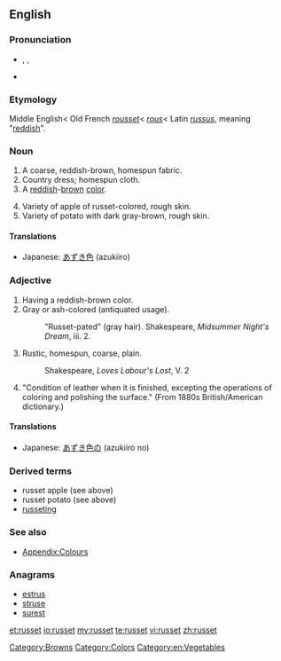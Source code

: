 ==English==

===Pronunciation===
* {{enPR|rŭs'ət}}, {{IPA|/ˈrʌsət/}}, {{SAMPA|/"rVs@t/}}
* {{rhymes|ʌsɪt}}

===Etymology===
Middle English< Old French ''[[rousset]]''< ''[[rous]]''< Latin ''[[russus]]'', meaning "[[red]]dish".

===Noun===
{{en-noun|s|-}}

# A coarse, reddish-brown, homespun fabric.
# Country dress; homespun cloth.
# A [[red]]dish-[[brown]] [[color]].
#: {{color panel|80461B}}
# Variety of apple of russet-colored, rough skin.
# Variety of potato with dark gray-brown, rough skin.

====Translations====
{{trans-top|fabric}}
{{trans-mid}}
{{trans-bottom}}

{{trans-top|color}}
* Japanese: [[あずき色]] (azukiiro)
{{trans-mid}}
{{trans-bottom}}

{{trans-top|potato}}
{{trans-mid}}
{{trans-bottom}}

===Adjective===
{{en-adj}}

# Having a reddish-brown color.
# Gray or ash-colored (antiquated usage).
#: "Russet-pated" (gray hair).  Shakespeare, ''Midsummer Night's Dream'', iii. 2.
# Rustic, homespun, coarse, plain.
#: Shakespeare, ''Loves Labour's Lost'', V. 2
# "Condition of leather when it is finished, excepting the operations of coloring and polishing the surface." (From 1880s British/American dictionary.)

====Translations====
{{trans-top|color}}
* Japanese: [[あずき色]]の (azukiiro no)
{{trans-mid}}
{{trans-bottom}}

===Derived terms===
* russet apple (see above)
* russet potato (see above)
* [[russeting]]<!--possibly a kind of apple-->

===See also===
* [[Appendix:Colours]]

===Anagrams===
* [[estrus#English|estrus]]
* [[struse#English|struse]]
* [[surest#English|surest]]

[[Category:Browns]]
[[Category:Colors]]
[[Category:en:Vegetables]]

[[et:russet]]
[[io:russet]]
[[my:russet]]
[[te:russet]]
[[vi:russet]]
[[zh:russet]]